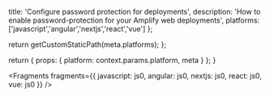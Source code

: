 
  title: 'Configure password protection for deployments',
  description:
    'How to enable password-protection for your Amplify web deployments',
  platforms: ['javascript','angular','nextjs','react','vue'] 
};

  return getCustomStaticPath(meta.platforms);
};

  return {
    props: {
      platform: context.params.platform,
      meta
    }
  };
}


<Fragments fragments={{ javascript: js0, angular: js0, nextjs: js0, react: js0, vue: js0 }} />

